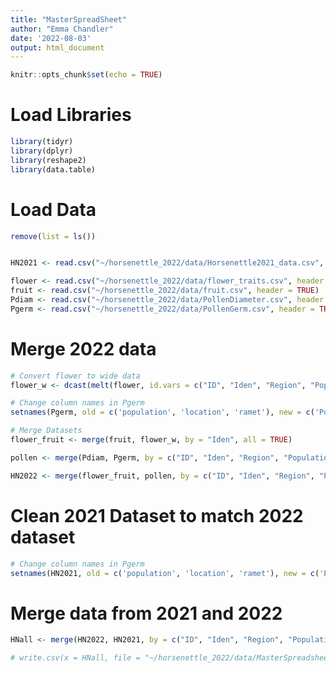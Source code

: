 ```yaml
---
title: "MasterSpreadSheet"
author: "Emma Chandler"
date: '2022-08-03'
output: html_document
---
```


```r
knitr::opts_chunk$set(echo = TRUE)
```

# Load Libraries
```r
library(tidyr)
library(dplyr)
library(reshape2)
library(data.table)
```



# Load Data
```r
remove(list = ls())


HN2021 <- read.csv("~/horsenettle_2022/data/Horsenettle2021_data.csv", header = TRUE)

flower <- read.csv("~/horsenettle_2022/data/flower_traits.csv", header = TRUE)
fruit <- read.csv("~/horsenettle_2022/data/fruit.csv", header = TRUE)
Pdiam <- read.csv("~/horsenettle_2022/data/PollenDiameter.csv", header = TRUE)
Pgerm <- read.csv("~/horsenettle_2022/data/PollenGerm.csv", header = TRUE)
```

# Merge 2022 data
```r
# Convert flower to wide data
flower_w <- dcast(melt(flower, id.vars = c("ID", "Iden", "Region", "Population", "Treatment", "Block", "Number")), Iden~variable+Number)

# Change column names in Pgerm
setnames(Pgerm, old = c('population', 'location', 'ramet'), new = c('Population', 'Region', 'Block'))

# Merge Datasets
flower_fruit <- merge(fruit, flower_w, by = "Iden", all = TRUE)

pollen <- merge(Pdiam, Pgerm, by = c("ID", "Iden", "Region", "Population", "Block", "Treatment"), all = TRUE)

HN2022 <- merge(flower_fruit, pollen, by = c("ID", "Iden", "Region", "Population", "Block", "Treatment"), all = TRUE)

```

# Clean 2021 Dataset to match 2022 dataset
```r

# Change column names in Pgerm
setnames(HN2021, old = c('population', 'location', 'ramet'), new = c('Population', 'Region', 'Block'))

```

# Merge data from 2021 and 2022
```r

HNall <- merge(HN2022, HN2021, by = c("ID", "Iden", "Region", "Population", "Block"), all = TRUE)

# write.csv(x = HNall, file = "~/horsenettle_2022/data/MasterSpreadsheet_HN2022_HN2021.csv")

```

